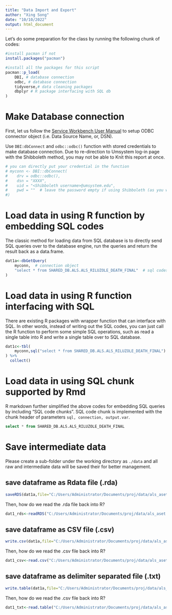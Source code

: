 ```yaml
---
title: "Data Import and Export"
author: "Xing Song"
date: "10/10/2022"
output: html_document
---
```


Let's do some preparation for the class by running the following chunk of codes:

```r
#install pacman if not
install.packages("pacman")

#install all the packages for this script
pacman::p_load(
    DBI, # database connection
    odbc, # database connection
    tidyverse,# data cleaning packages
    dbplyr # R package interfacing with SQL db
)
```

# Make Database connection
First, let us follow the [Service Workbench User Manual](https://github.com/RWD2E/Class_Secondary-Use-of-EHR-Data/blob/main/ref/AWS%20Service%20Workbench%20User%20Manual.md) to setup ODBC connector object (i.e. Data Source Name, or, DSN). 

Use `DBI:dbConnect` and `odbc::odbc()` function with stored credentials to make database connection. Due to re-direction to Umsystem log-in page with the Shibboleth method, you may not be able to Knit this report at once. 

```r
# you can directly put your credential in the function
# myconn <- DBI::dbConnect(
#    drv = odbc::odbc(),
#    dsn = "XXXX",
#    uid = "<Shibboleth username>@umsystem.edu", 
#    pwd = ""  # leave the password empty if using Shibboleth (as you will be prompted to the university log-in portal)
#) 
```

# Load data in using R function by embedding SQL codes
The classic method for loading data from SQL database is to directly send SQL queries over to the database engine, run the queries and return the result back as a data.frame.

```r
dat1a<-dbGetQuery(
    myconn,  # connection object
    "select * from SHARED_DB.ALS.ALS_RILUZOLE_DEATH_FINAL"  # sql codes
)
```

# Load data in using R function interfacing with SQL
There are existing R packages with wrapper function that can interface with SQL. In other words, instead of writing out the SQL codes, you can just call the R function to perform some simple SQL operations, such as read a single table into R and write a single table over to SQL database. 

```r
dat1c<-tbl(
    myconn,sql("select * from SHARED_DB.ALS.ALS_RILUZOLE_DEATH_FINAL")
) %>%
  collect()
```

# Load data in using SQL chunk supported by Rmd
R markdown further simplified the above codes for embedding SQL queries by including "SQL code chunks". SQL code chunk is implemented with the chunk header of parameters `sql, connection, output.var`. 

```sql
select * from SHARED_DB.ALS.ALS_RILUZOLE_DEATH_FINAL
```

# Save intermediate data
Please create a sub-folder under the working directory as `./data` and all raw and intermediate data will be saved their for better management. 

## save dataframe as Rdata file (.rda)
```r
saveRDS(dat1a,file="C:/Users/Administrator/Documents/proj/data/als_aset.rda")
```

Then, how do we read the .rda file back into R?

```r
dat1_rds<-readRDS("C:/Users/Administrator/Documents/proj/data/als_aset.rda")
```

## save dataframe as CSV file (.csv)
```r
write.csv(dat1a,file="C:/Users/Administrator/Documents/proj/data/als_aset.csv")
```

Then, how do we read the .csv file back into R?

```r
dat1_csv<-read.csv("C:/Users/Administrator/Documents/proj/data/als_aset.csv")
```

## save dataframe as delimiter separated file (.txt)
```r
write.table(dat1a,file="C:/Users/Administrator/Documents/proj/data/als_aset.txt",sep="|")
```

Then, how do we read the .csv file back into R?

```r
dat1_txt<-read.table("C:/Users/Administrator/Documents/proj/data/als_aset.txt",sep="|")
```

